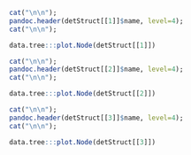 
```r

  cat("\n\n");
  pandoc.header(detStruct[[1]]$name, level=4);
  cat("\n\n");

  data.tree:::plot.Node(detStruct[[1]])

  cat("\n\n");
  pandoc.header(detStruct[[2]]$name, level=4);
  cat("\n\n");

  data.tree:::plot.Node(detStruct[[2]])

  cat("\n\n");
  pandoc.header(detStruct[[3]]$name, level=4);
  cat("\n\n");

  data.tree:::plot.Node(detStruct[[3]])

```
